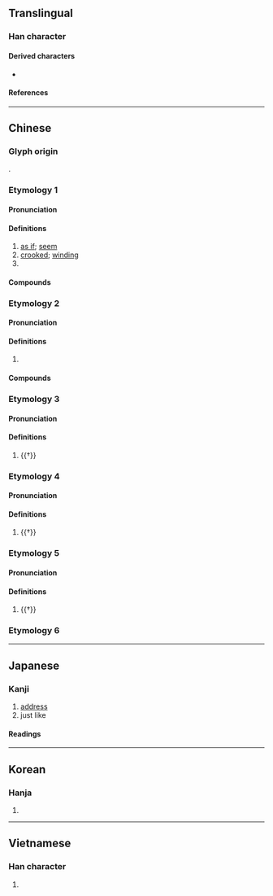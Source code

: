 {{character info/new}}
==Translingual==

===Han character===
{{Han char|rn=40|rad=宀|as=05|sn=8|four=30212|canj=JNIU|ids=⿱宀夗}}

====Derived characters====
* {{l|mul|[[婉]], [[腕]], [[椀]], [[碗]], [[蜿]]}}

====References====
{{Han ref|kx=0284.010|dkj=07110|dj=0561.010|hdz=20922.050|uh=5B9B}}

----

==Chinese==
{{zh-forms}}

===Glyph origin===
{{Han etym}}
{{Han compound|宀|夗|ls=psc|c1=s|c2=p}}.

===Etymology 1===

====Pronunciation====
{{zh-pron
|m=wǎn
|c=jyun2,wun2
|mn=oán
|mc=2
|oc=y,2
|ma=
|cat=con,a,pn
}}

====Definitions====
{{zh-hanzi}}

# [[as if]]; [[seem]]
# [[crooked]]; [[winding]]
# {{surname|lang=zh}}

====Compounds====
{{zh-der|宛丘|宛若|女宗宛在|宛轉|宛若游龍|宛然|宛延|宛宛|宛妙|宛如|宛轉周折|委宛|小宛|立陶宛|英風宛在|音容宛在|聲容宛在}}

===Etymology 2===

====Pronunciation====
{{zh-pron
|m=yuān
|c=jyun1
|mc=1
|oc=n,1
|ma=
|cat=pn
}}

====Definitions====
{{zh-hanzi}}

# {{zh-div|縣}} {{lb|zh|historical}} {{place|zh|t=Yuan|county|of ancient|c/China|established in the Qin dynasty}}

====Compounds====
{{zh-der|大宛}}

===Etymology 3===

====Pronunciation====
{{zh-pron
|m=yǔn,yùn
|cat=v
}}

====Definitions====
{{zh-hanzi}}

# {{†}} {{zh-alt-form|蘊|to [[accumulate]]}}

===Etymology 4===

====Pronunciation====
{{zh-pron
|m=yù
|cat=v
}}

====Definitions====
{{zh-hanzi}}

# {{†}} {{zh-alt-form|鬱|to be [[pent-up]]}}

===Etymology 5===

====Pronunciation====
{{zh-pron
|m=yuè
|cat=a
}}

====Definitions====
{{zh-hanzi}}

# {{†}} {{zh-alt-form|黦|[[yellowish]] [[black]]}}

===Etymology 6===
{{zh-see|豌|ss}}

----

==Japanese==

===Kanji===
{{ja-kanji|grade=|rs=宀05}}

# [[address]]
# just like

====Readings====
{{ja-readings
|goon=おん<をん
|kanon=えん<ゑん
|kun=あ-てる, あたか-も, あて-, ずつ-<づつ-
}}

----

==Korean==

===Hanja===
{{ko-hanja|hangeul=[[완]], [[원]]|rv=wan, won|mr=wan, wŏn}}

# {{defn|lang=ko|sort=宀05}}

----

==Vietnamese==

===Han character===
{{vi-hantu|[[uyển]], [[uốn]]|rs=宀05}}

# {{defn|lang=vi|sort=宀05}}
